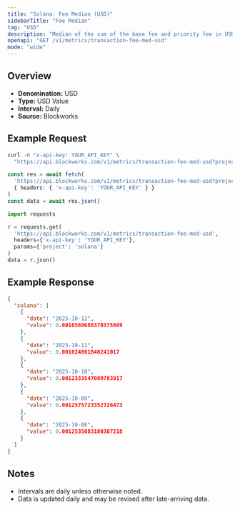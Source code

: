 ```yaml
---
title: "Solana: Fee Median (USD)"
sidebarTitle: "Fee Median"
tag: "USD"
description: "Median of the sum of the base fee and priority fee in USD that day"
openapi: "GET /v1/metrics/transaction-fee-med-usd"
mode: "wide"
---
```


## Overview

- **Denomination:** USD
- **Type:** USD Value
- **Interval:** Daily
- **Source:** Blockworks

## Example Request

<CodeGroup>

```bash cURL
curl -H "x-api-key: YOUR_API_KEY" \
  "https://api.blockworks.com/v1/metrics/transaction-fee-med-usd?project=solana"
```

```typescript TypeScript
const res = await fetch(
  'https://api.blockworks.com/v1/metrics/transaction-fee-med-usd?project=solana',
  { headers: { 'x-api-key': 'YOUR_API_KEY' } }
)
const data = await res.json()
```

```python Python
import requests

r = requests.get(
  'https://api.blockworks.com/v1/metrics/transaction-fee-med-usd',
  headers={'x-api-key': 'YOUR_API_KEY'},
  params={'project': 'solana'}
)
data = r.json()
```

</CodeGroup>

## Example Response

```json
{
  "solana": [
    {
      "date": "2025-10-12",
      "value": 0.0010569688370375809
    },
    {
      "date": "2025-10-11",
      "value": 0.001024861840241017
    },
    {
      "date": "2025-10-10",
      "value": 0.0012333547089783917
    },
    {
      "date": "2025-10-09",
      "value": 0.0012575723352726473
    },
    {
      "date": "2025-10-08",
      "value": 0.0012535083180387218
    }
  ]
}
```

## Notes
- Intervals are daily unless otherwise noted.
- Data is updated daily and may be revised after late-arriving data.